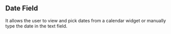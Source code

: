 
<Meta title='Forms/FormFieldDateField/Readme' />

## Date Field
It allows the user to view and pick dates from a calendar widget or manually type the date in the text field.

<Preview withSource='none'>
  <stories.Playground />
</Preview>